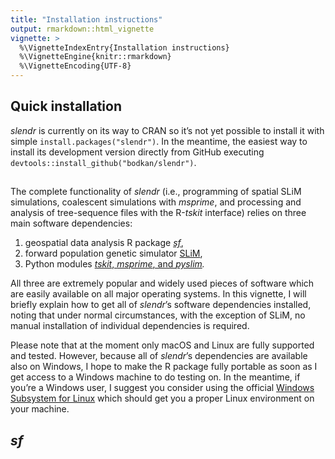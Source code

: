 ```yaml
---
title: "Installation instructions"
output: rmarkdown::html_vignette
vignette: >
  %\VignetteIndexEntry{Installation instructions}
  %\VignetteEngine{knitr::rmarkdown}
  %\VignetteEncoding{UTF-8}
---
```


## Quick installation

*slendr* is currently on its way to CRAN so it's not yet possible to install it with simple `install.packages("slendr")`. In the meantime, the easiest way to install its development version directly from GitHub executing `devtools::install_github("bodkan/slendr")`.

## 

The complete functionality of *slendr* (i.e., programming of spatial SLiM simulations, coalescent simulations with *msprime*, and processing and analysis of tree-sequence files with the R-*tskit* interface) relies on three main software dependencies:

1.  geospatial data analysis R package [*sf*](https://r-spatial.github.io/sf/),
2.  forward population genetic simulator [SLiM](https://messerlab.org/slim/),
3.  Python modules [*tskit*, *msprime*, and *pyslim*](https://tskit.dev/)*.*

All three are extremely popular and widely used pieces of software which are easily available on all major operating systems. In this vignette, I will briefly explain how to get all of *slendr*'s software dependencies installed, noting that under normal circumstances, with the exception of SLiM, no manual installation of individual dependencies is required.

Please note that at the moment only macOS and Linux are fully supported and tested. However, because all of *slendr*'s dependencies are available also on Windows, I hope to make the R package fully portable as soon as I get access to a Windows machine to do testing on. In the meantime, if you're a Windows user, I suggest you consider using the official [Windows Subsystem for Linux](https://en.wikipedia.org/wiki/Windows_Subsystem_for_Linux) which should get you a proper Linux environment on your machine.

## *sf*

